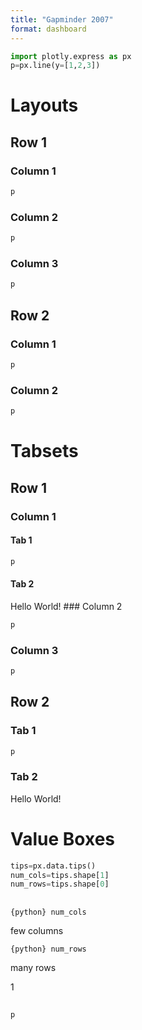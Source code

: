 ```yaml
---
title: "Gapminder 2007"
format: dashboard
---
```


```python
import plotly.express as px
p=px.line(y=[1,2,3])


```

# Layouts
## Row 1 {height="30%"}
### Column 1 {width="30%"}

```python
p
```

### Column 2

```python
p
```

### Column 3

```python
p
```
## Row 2
### Column 1 {width="70%"}

```python
p
```

### Column 2
```python
p
```
# Tabsets

## Row 1 {height="30%"}
### Column 1 {.tabset width="30%"}
#### Tab 1
```python
p
```

#### Tab 2
Hello World!
### Column 2

```python
p
```

### Column 3

```python
p
```


## Row 2 {.tabset height="70%"}
### Tab 1

```python
p
```

### Tab 2
Hello World!

# Value Boxes

```python
tips=px.data.tips()
num_cols=tips.shape[1]
num_rows=tips.shape[0]
```

## {height="20%"}

::: {.valuebox title='Number of Columns' color="primary" icon='heart'}
`{python} num_cols`

few columns
:::
::: {.valuebox title='Number of rows' color="secondary" icon='arrow-down'}
`{python} num_rows`

many rows
:::
::: {.valuebox title='Medium number' color='#5ba3b6' icon='bar-chart'}
1
:::
##

```python
p
```
